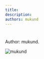 ```yaml
---
title: 
description:
authors: mukund
---
```


<style global jsx>{`
  img {
    aspect-ratio: 12/6.3;
    object-fit: contain;
  }
`}</style>

#

Author: mukund.

![mukund](/images/five-boro-bike-tour/mukund.jpg "mukund")